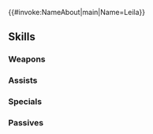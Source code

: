 {{#invoke:NameAbout|main|Name=Leila}}{{HeroPage Tabs}}
{{Hero Infobox
|Name=Leila
|Title=Superb Shadow
|Origin=Fire Emblem: The Blazing Blade
|Gender=F
|WeaponType=Colorless Dagger
|MoveType=Infantry
|actorEN=日笠陽子
|actorJP=日笠陽子
|artist=えく
|additionDate=2024-12-06
|releaseDate=2024-12-06
|cv1=6
|cv2=300210
|TagID=魔器レイラ
|InternalID=1176
|Properties=rearmed
|description=A spy who serves House Ostia. She is exceptionally skilled and loyal, and has a romantic relationship with Matthew. Appears in Fire Emblem: The Blazing Blade.
}}
{{Stats Page
|Lv1HP=18|Lv1ATK=10|Lv1SPD=9|Lv1DEF=8|Lv1RES=9
|GRHP=50|GRATK=80|GRSPD=90|GRDEF=45|GRRES=55
}}
==Skills==
===Weapons===
{{Weapons Table
|weapon1=Iron Dagger
|weapon1Default=1
|weapon1Unlock=1
|weapon2=Steel Dagger
|weapon2Default=3
|weapon2Unlock=3
|weapon3=Silver Dagger
|weapon3Default=4
|weapon3Unlock=3
|weapon4=Arcane Sly Knife
|weapon4Default=5
|weapon4Unlock=5
}}
===Assists===
{{Assists Table}}
===Specials===
{{Specials Table
|special1=New Moon
|special1Default=5
|special1Unlock=3
|special2=Luna
|special2Unlock=4
|special3=Lethality
|special3Unlock=5
}}
===Passives===
{{Passives Table
|passiveA1=Atk/Spd Finish 1
|passiveA2=Atk/Spd Finish 2
|passiveA3=Atk/Spd Finish 3
|passiveA4=Atk/Spd Finish 4
|passiveA1Unlock=2
|passiveA2Unlock=3
|passiveA3Unlock=4
|passiveA4Unlock=5
|passiveB1=Dark Perfume
|passiveB1Unlock=5
|passiveC1=Lookout 1
|passiveC2=Lookout 2
|passiveC3=Lookout 3
|passiveC4=Lookout Force
|passiveC1Unlock=2
|passiveC2Unlock=3
|passiveC3Unlock=4
|passiveC4Unlock=5
}}
{{Heroes Navbox}}